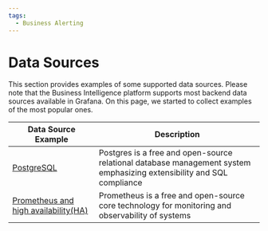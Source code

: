 ```yaml
---
tags:
  - Business Alerting
---
```


# Data Sources

This section provides examples of some supported data sources. Please note that the Business Intelligence platform supports most backend data sources available in Grafana. On this page, we started to collect examples of the most popular ones.

| Data Source Example                     | Description                                                                                                            |
| --------------------------------------- | ---------------------------------------------------------------------------------------------------------------------- |
| [PostgreSQL](../datasources/postgresql) | Postgres is a free and open-source relational database management system emphasizing extensibility and SQL compliance |
| [Prometheus and high availability(HA)](../datasources/prometheus) | Prometheus is a free and open-source core technology for monitoring and observability of systems |

